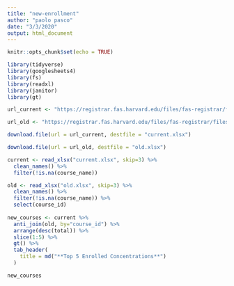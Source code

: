 ```yaml
---
title: "new-enrollment"
author: "paolo pasco"
date: "3/3/2020"
output: html_document
---
```


```r
knitr::opts_chunk$set(echo = TRUE)

library(tidyverse)
library(googlesheets4)
library(fs)
library(readxl)
library(janitor)
library(gt)
```

```r

url_current <- "https://registrar.fas.harvard.edu/files/fas-registrar/files/class_enrollment_summary_by_term_2.25.20_0.xlsx"

url_old <- "https://registrar.fas.harvard.edu/files/fas-registrar/files/class_enrollment_summary_by_term_3.22.19_0.xlsx"

download.file(url = url_current, destfile = "current.xlsx")

download.file(url = url_old, destfile = "old.xlsx")

current <- read_xlsx("current.xlsx", skip=3) %>%
  clean_names() %>%
  filter(!is.na(course_name))

old <- read_xlsx("old.xlsx", skip=3) %>%
  clean_names() %>%
  filter(!is.na(course_name)) %>%
  select(course_id)
  
new_courses <- current %>% 
  anti_join(old, by="course_id") %>%
  arrange(desc(total)) %>%
  slice(1:5) %>%
  gt() %>%
  tab_header(
    title = md("**Top 5 Enrolled Concentrations**")
  )

new_courses
```
